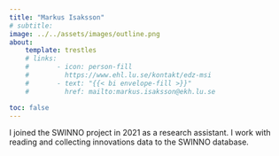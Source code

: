 ```yaml
---
title: "Markus Isaksson"
# subtitle:
image: ../../assets/images/outline.png
about:
    template: trestles
    # links:
    #       - icon: person-fill
    #         https://www.ehl.lu.se/kontakt/edz-msi
    #       - text: "{{< bi envelope-fill >}}"
    #         href: mailto:markus.isaksson@ekh.lu.se

toc: false
---
```

I joined the SWINNO project in 2021 as a research assistant.
I work with reading and collecting innovations data to the SWINNO database.

